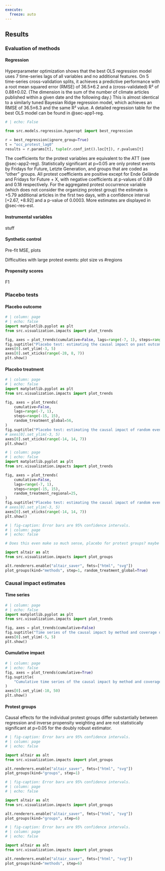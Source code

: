 ```yaml
---
execute:
  freeze: auto
---
```



<!--

Analysis of the results with graphics like bargraphs and boxplots has been made. Statistical methods have been employed to compare different results. AUCs have been obtained. Minimal verification.
+ Attention has been paid to the distribution of the data. Verification has been carried out. Attention is paid to overfitting.
+ Results have been analysed with proper statistics. Model assumptions of statistical methods are verified or methods that do not make assumptions were employed for non-Gaussian data. Checks were made to avoid hidden overfitting.
+ Best approach for obtaining significant results was taken while refraining from p-value hacking.

 -->

## Results

### Evaluation of methods

#### Regression {#sec-res-reg}

Hyperparameter optimization shows that the best OLS regression model uses 7 time-series lags of all variables and no additional features. On 5 time-series cross-validation splits, it achieves a predictive performance with a root mean squared error (RMSE) of 36.5±6.2 and a (cross-validated) R² of 0.88±0.02. (The dimension is the sum of the number of climate articles published within a given date and the following day.) This is almost identical to a similarly tuned Bayesian Ridge regression model, which achieves an RMSE of 36.5±6.3 and the same R² value. A detailed regression table for the best OLS model can be found in @sec-app1-reg.

```python
# | echo: False

from src.models.regression.hyperopt import best_regression

r = best_regression(ignore_group=True)
t = "occ_protest_lag0"
results = r.params[t], tuple(r.conf_int().loc[t]), r.pvalues[t]
```

The coefficients for the protest variables are equivalent to the ATT (see @sec-app2-reg). Statistically significant at p=0.05 are only protest events by Fridays for Future, Letzte Generation, and groups that are coded as "other" groups. All protest coefficients are positive except for Ende Gelände and Fridays for Future + X, with negative coefficients at p-values of 0.89 and 0.18 respectively. For the aggregated protest occurrence variable (which does not consider the organizing protest group) the estimate is +5.79 additional articles in the first two days, with a confidence interval [+2.67, +8.92] and a p-value of 0.0003. More estimates are displayed in @sec-res-est.

<!-- MSE generalizability -->

#### Instrumental variables

stuff

#### Synthetic control

Pre-fit MSE, plots

Difficulties with large protest events: plot size vs #regions

#### Propensity scores

F1

### Placebo tests

#### Placebo outcome

```python
# | column: page
# | echo: false
import matplotlib.pyplot as plt
from src.visualization.impacts import plot_trends

fig, axes = plot_trends(cumulative=False, lags=range(-7, 1), steps=range(-28, 8))
fig.suptitle("Placebo test: estimating the causal impact on past outcomes")
axes[0].set_ylim(-3, 5)
axes[0].set_xticks(range(-28, 8, 7))
plt.show()
```

#### Placebo treatment

```python
# | column: page
# | echo: false
import matplotlib.pyplot as plt
from src.visualization.impacts import plot_trends

fig, axes = plot_trends(
    cumulative=False,
    lags=range(-7, 1),
    steps=range(-15, 15),
    random_treatment_global=56,
)
fig.suptitle("Placebo test: estimating the causal impact of random events")
# axes[0].set_ylim(-3, 5)
axes[0].set_xticks(range(-14, 14, 7))
plt.show()
```

```python
# | column: page
# | echo: false
import matplotlib.pyplot as plt
from src.visualization.impacts import plot_trends

fig, axes = plot_trends(
    cumulative=False,
    lags=range(-7, 1),
    steps=range(-15, 15),
    random_treatment_regional=25,
)
fig.suptitle("Placebo test: estimating the causal impact of random events")
# axes[0].set_ylim(-3, 5)
axes[0].set_xticks(range(-14, 14, 7))
plt.show()
```

```python
# | fig-caption: Error bars are 95% confidence intervals.
# | column: page
# | echo: false

# Does this even make so much sense, placebo for protest groups? maybe leave out.

import altair as alt
from src.visualization.impacts import plot_groups

alt.renderers.enable("altair_saver", fmts=["html", "svg"])
plot_groups(kind="methods", step=1, random_treatment_global=True)
```

### Causal impact estimates {#sec-res-est}

#### Time series

```python
# | column: page
# | echo: false
import matplotlib.pyplot as plt
from src.visualization.impacts import plot_trends

fig, axes = plot_trends(cumulative=False)
fig.suptitle("Time series of the causal impact by method and coverage dimension")
axes[0].set_ylim(-5, 5)
plt.show()
```

#### Cumulative impact

```python
# | column: page
# | echo: false
fig, axes = plot_trends(cumulative=True)
fig.suptitle(
    "Cumulative time series of the causal impact by method and coverage dimension"
)
axes[0].set_ylim(-10, 50)
plt.show()
```

#### Protest groups

Causal effects for the individual protest groups differ substantially between regression and inverse propensity weighting and are not statistically significant at p=0.05 for the doubly robust estimator.

```python
# | fig-caption: Error bars are 95% confidence intervals.
# | column: page
# | echo: false

import altair as alt
from src.visualization.impacts import plot_groups

alt.renderers.enable("altair_saver", fmts=["html", "svg"])
plot_groups(kind="groups", step=1)
```

```python
# | fig-caption: Error bars are 95% confidence intervals.
# | column: page
# | echo: false

import altair as alt
from src.visualization.impacts import plot_groups

alt.renderers.enable("altair_saver", fmts=["html", "svg"])
plot_groups(kind="groups", step=6)
```

```python
# | fig-caption: Error bars are 95% confidence intervals.
# | column: page
# | echo: false

import altair as alt
from src.visualization.impacts import plot_groups

alt.renderers.enable("altair_saver", fmts=["html", "svg"])
plot_groups(kind="methods", step=6)
```
